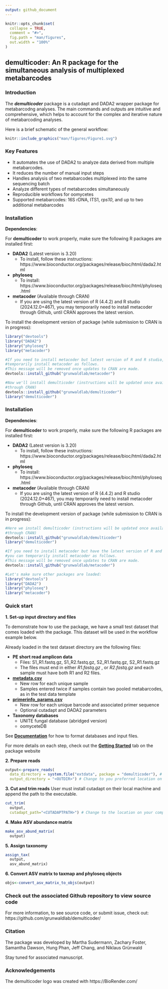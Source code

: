 ```yaml
---
output: github_document
---
```


```r
knitr::opts_chunk$set(
  collapse = TRUE,
  comment = "#>",
  fig.path = "man/figures",
  out.width = "100%"
)
```

## **demulticoder**: An R package for the simultaneous analysis of multiplexed metabarcodes


### Introduction

The ***demulticoder*** package is a cutadapt and DADA2 wrapper package for metabarcodng analyses. The main commands and outputs are intuitive and comprehensive, which helps to account for the complex and iterative nature of metabarcoding analyses. 

Here is a brief schematic of the general workflow:  

```r
knitr::include_graphics("man/figures/Figure1.svg")
```
  
### Key Features

* It automates the use of DADA2 to analyze data derived from multiple metabarcodes.  
* It reduces the number of manual input steps  
* Handles analysis of two metabarcodes multiplexed into the same sequencing batch    
* Analyze different types of metabarcodes simultaneously  
* Reproducible workflows for oomycetes
* Supported metabarcodes: 16S rDNA, ITS1, *rps10*, and up to two additional metabarcodes 

### Installation  

**Dependencies**:  

For **demulticoder** to work properly, make sure the following R packages are installed first:  

* **DADA2** (Latest version is 3.20)  
  * To install, follow these instructions: https://www.bioconductor.org/packages/release/bioc/html/dada2.html  
* **phyloseq**  
  * To install: https://www.bioconductor.org/packages/release/bioc/html/phyloseq.html  
* **metacoder** (Available through CRAN)  
  * If you are using the latest version of R (4.4.2) and R studio (2024.12.0+467), you may temporarily need to install metacoder through Github, until CRAN approves the latest version.

To install the development version of package (while submission to CRAN is in progress):  

```r
library("devtools")
library("DADA2")
library("phyloseq")
library("metacoder")

#If you need to install metacoder but latest version of R and R studio, you can 
#temporarily install metacoder as follows. 
#This message will be removed once updates to CRAN are made.  
devtools::install_github("grunwaldlab/metacoder")

#Now we'll install demulticoder (instructions will be updated once available 
#through CRAN)
devtools::install_github("grunwaldlab/demulticoder")
library("demulticoder")
```

### Installation  

**Dependencies**:  

For **demulticoder** to work properly, make sure the following R packages are installed first:  

* **DADA2** (Latest version is 3.20)  
  * To install, follow these instructions: https://www.bioconductor.org/packages/release/bioc/html/dada2.html  
* **phyloseq**  
  * To install: https://www.bioconductor.org/packages/release/bioc/html/phyloseq.html  
* **metacoder** (Available through CRAN)  
  * If you are using the latest version of R (4.4.2) and R studio (2024.12.0+467), you may temporarily need to install metacoder through Github, until CRAN approves the latest version.

To install the development version of package (while submission to CRAN is in progress):  

```r
#Here we install demulticoder (instructions will be updated once available 
#through CRAN)
devtools::install_github("grunwaldlab/demulticoder")
library("demulticoder")

#If you need to install metacoder but have the latest version of R and R studio, 
#you can temporarily install metacoder as follows. 
#This message will be removed once updates to CRAN are made.  
devtools::install_github("grunwaldlab/metacoder")

#Let's make sure other packages are loaded:
library("devtools")
library("DADA2")
library("phyloseq")
library("metacoder")
```

### Quick start  

**1. Set-up input directory and files**  

To demonstrate how to use the package, we have a small test dataset that comes loaded with the package. 
This dataset will be used in the workflow example below.

Already loaded in the test dataset directory are the following files: 

* **PE short read amplicon data**
  * Files: S1_R1.fastq.gz, S1_R2.fastq.gz, S2_R1.fastq.gz, S2_R1.fastq.gz  
  * The files must end in either *R1.fastq.gz* , or *R2.fastq.gz* and each sample must have both R1 and R2 files.
* [**metadata.csv**](https://github.com/grunwaldlab/demulticoder/blob/main/inst/extdata/metadata.csv)
  * New row for each unique sample
  * Samples entered twice if samples contain two pooled metabarcodes, as in the test data template
* [**primerinfo_params.csv**](https://github.com/grunwaldlab/demulticoder/blob/main/inst/extdata/primerinfo_params.csv)
  * New row for each unique barcode and associated primer sequence
  * Optional cutadapt and DADA2 parameters
* **Taxonomy databases**  
  * UNITE fungal database (abridged version)
  * oomyceteDB 
  
See [**Documentation**](https://grunwaldlab.github.io/demulticoder/articles/Documentation.html) for how to format databases and input files. 

For more details on each step, check out the [**Getting Started**](https://grunwaldlab.github.io/demulticoder/articles/Getting_Started.html) tab on the package website

**2. Prepare reads** 
```r
output<-prepare_reads(
  data_directory = system.file("extdata", package = "demulticoder"), # This allows us to use the test directory located within the package
  output_directory = "<OUTDIR>") # Change to you preferred location on your local computer (Example: "~/demulticoder_test")
```

**3. Cut and trim reads** 
User must install cutadapt on their local machine and append the path to the executable.
```r
cut_trim(
  output,
  cutadapt_path="<CUTADAPTPATH>") # Change to the location on your computer. (Example: "/usr/bin/cutadapt")
```
 
  
**4. Make ASV abundance matrix** 
```r
make_asv_abund_matrix(
  output)
```
  
  
**5. Assign taxonomy** 
```r
assign_tax(
  output,
  asv_abund_matrix)
```

  
**6. Convert ASV matrix to taxmap and phyloseq objects** 
```r
objs<-convert_asv_matrix_to_objs(output)
```


### Check out the associated Github repository to view source code  

For more information, to see source code, or submit issue, check out:  
https://github.com/grunwaldlab/demulticoder/


### Citation

The package was developed by Martha Sudermann, Zachary Foster, Samantha Dawson, Hung Phan, Jeff Chang, and Niklaus Grünwald

Stay tuned for associated manuscript. 

### Acknowledgements

The demulticoder logo was created with https://BioRender.com/